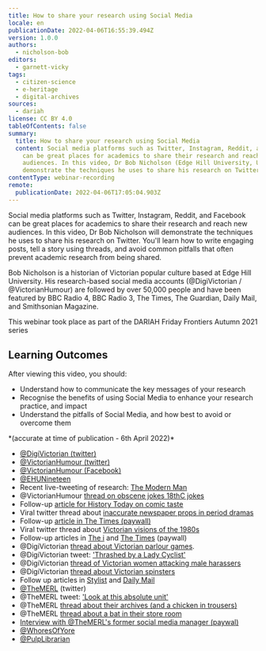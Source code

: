 ```yaml
---
title: How to share your research using Social Media
locale: en
publicationDate: 2022-04-06T16:55:39.494Z
version: 1.0.0
authors:
  - nicholson-bob
editors:
  - garnett-vicky
tags:
  - citizen-science
  - e-heritage
  - digital-archives
sources:
  - dariah
license: CC BY 4.0
tableOfContents: false
summary:
  title: How to share your research using Social Media
  content: Social media platforms such as Twitter, Instagram, Reddit, and Facebook
    can be great places for academics to share their research and reach new
    audiences. In this video, Dr Bob Nicholson (Edge Hill University, UK) will
    demonstrate the techniques he uses to share his research on Twitter.
contentType: webinar-recording
remote:
  publicationDate: 2022-04-06T17:05:04.903Z
---
```

Social media platforms such as Twitter, Instagram, Reddit, and Facebook can be great places for academics to share their research and reach new audiences. In this video, Dr Bob Nicholson will demonstrate the techniques he uses to share his research on Twitter. You'll learn how to write engaging posts, tell a story using threads, and avoid common pitfalls that often prevent academic research from being shared.

Bob Nicholson is a historian of Victorian popular culture based at Edge Hill University. His research-based social media accounts (@DigiVictorian / @VictorianHumour) are followed by over 50,000 people and have been featured by BBC Radio 4, BBC Radio 3, The Times, The Guardian, Daily Mail, and Smithsonian Magazine.

This webinar took place as part of the DARIAH Friday Frontiers Autumn 2021 series

## Learning Outcomes

After viewing this video, you should:

* Understand how to communicate the key messages of your research
* Recognise the benefits of using Social Media to enhance your research practice, and impact
* Understand the pitfalls of Social Media, and how best to avoid or overcome them

<VideoCard provider="youtube" id="zEqslcXqT5k" title="How to share your research using social media" subtitle="Click here to view" image="images/bob-nicholson-thumbnail-image.png" />

<Callout title="Links to items mentioned during the presentation" kind="tip">
  *(accurate at time of publication - 6th April 2022)*

  * [@DigiVictorian (twitter)](https://twitter.com/DigiVictorian)
  * [@VictorianHumour (twitter)](https://twitter.com/VictorianHumour)
  * [@VictorianHumour (Facebook)](https://www.facebook.com/VictorianHumour)
  * [@EHUNineteen](https://twitter.com/EHUNineteen)
  * Recent live-tweeting of research: [The Modern Man](https://twitter.com/DigiVictorian/status/1461656706862260225)
  * @VictorianHumour [thread on obscene jokes 18thC jokes](https://twitter.com/VictorianHumour/status/1281988894536413184?s=20)
  * Follow-up [article for History Today on comic taste](https://www.historytoday.com/archive/history-matters/did-you-hear-one)
  * Viral twitter thread about [inaccurate newspaper props in period dramas](https://twitter.com/DigiVictorian/status/934543116304035840?s=20)
  * Follow-up [article in The Times (paywall)](https://www.thetimes.co.uk/article/historian-bob-nicholson-tears-strip-off-makers-of-dickens-biopic-the-man-who-invented-christmas-starring-dan-stevens-over-size-of-newspaper-headlines-cvnvngcg5)
  * Viral twitter thread about [Victorian visions of the 1980s](https://twitter.com/DigiVictorian/status/1078416956401860610?s=20)
  * Follow-up articles in [The i](https://inews.co.uk/culture/victorians-predicted-brexit-internet-and-the-pot-noodle-1888-magazine-reveals-240711)  and [The Times](https://www.thetimes.co.uk/article/for-every-telectroscope-there-s-a-protein-pill-nkszvrglp) (paywall)
  * @DigiVictorian [thread about Victorian parlour games](https://twitter.com/DigiVictorian/status/1048594464376324096?s=20).
  * @DigiVictorian tweet: ['Thrashed by a Lady Cyclist'](https://twitter.com/DigiVictorian/status/487543691352219648?s=20)
  * @DigiVictorian [thread of Victorian women attacking male harassers](https://twitter.com/DigiVictorian/status/1297324669318692865?s=20)
  * @DigiVictorian [thread about Victorian spinsters](https://twitter.com/DigiVictorian/status/964842367508516864?s=20)
  * Follow up articles in [Stylist](https://www.stylist.co.uk/life/why-am-i-a-spinster-victorian-women-hilarious-feminist-answers/265102) and [Daily Mail](https://www.dailymail.co.uk/news/article-9270079/How-Victorian-spinsters-took-aim-gentlemen-day-happily-SINGLE.html)
  * [@TheMERL](https://twitter.com/TheMERL) (twitter)
  * @TheMERL tweet: ['Look at this absolute unit'](https://twitter.com/TheMERL/status/983341970318938112?s=20)
  * @TheMERL [thread about their archives (and a chicken in trousers)](https://twitter.com/TheMERL/status/1048541160271237120?s=20)
  * @TheMERL [thread about a bat in their store room](https://twitter.com/TheMERL/status/1099661508852752390?s=20)
  * [Interview with @TheMERL's former social media manager (paywal)](https://www.thetimes.co.uk/article/big-thinking-museum-of-english-rural-life-finds-the-secret-of-success-is-a-huge-exmoor-horn-sheep-6tvrml6sr)
  * [@WhoresOfYore](https://twitter.com/WhoresofYore)
  * [@PulpLibrarian](https://twitter.com/PulpLibrarian)
</Callout>

